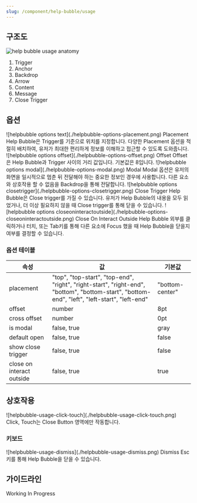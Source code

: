 ```yaml
---
slug: /component/help-bubble/usage
---
```


## 구조도

<Anatomy>![help bubble usage anatomy](./anatomy.png)</Anatomy>

1. Trigger
2. Anchor
3. Backdrop
4. Arrow
5. Content
6. Message
7. Close Trigger

## 옵션

<HalfCard>
  <HalfCardImageCell>
    ![helpbubble options text](./helpbubble-options-placement.png)
  </HalfCardImageCell>
  <HalfCardDescriptionCell>
    <HalfCardDescriptionTitle>Placement</HalfCardDescriptionTitle>
    <HalfCardDescription>
      Help Bubble은 Trigger를 기준으로 위치를 지정합니다. 다양한 Placement
      옵션을 적절히 배치하여, 유저가 최대한 편리하게 정보를 이해하고 접근할 수
      있도록 도와줍니다.
    </HalfCardDescription>
  </HalfCardDescriptionCell>
</HalfCard>

<HalfCard>
  <HalfCardImageCell>
    ![helpbubble options offset](./helpbubble-options-offset.png)
  </HalfCardImageCell>
  <HalfCardDescriptionCell>
    <HalfCardDescriptionTitle>Offset</HalfCardDescriptionTitle>
    <HalfCardDescription>
      Offset은 Help Bubble과 Trigger 사이의 거리 값입니다. 기본값은 8입니다.
    </HalfCardDescription>
  </HalfCardDescriptionCell>
</HalfCard>

<HalfCard>
  <HalfCardImageCell>
    ![helpbubble options modal](./helpbubble-options-modal.png)
  </HalfCardImageCell>
  <HalfCardDescriptionCell>
    <HalfCardDescriptionTitle>Modal</HalfCardDescriptionTitle>
    <HalfCardDescription>
      Modal 옵션은 유저의 화면을 일시적으로 멈춘 뒤 전달해야 하는 중요한 정보인
      경우에 사용합니다. 다른 요소와 상호작용 할 수 없음을 Backdrop을 통해
      전달합니다.
    </HalfCardDescription>
  </HalfCardDescriptionCell>
</HalfCard>

<HalfCard>
  <HalfCardImageCell>
    ![helpbubble options closetrigger](./helpbubble-options-closetrigger.png)
  </HalfCardImageCell>
  <HalfCardDescriptionCell>
    <HalfCardDescriptionTitle>Close Trigger</HalfCardDescriptionTitle>
    <HalfCardDescription>
      Help Bubble은 Close trigger를 가질 수 있습니다. 유저가 Help Bubble의
      내용을 모두 읽었거나, 더 이상 필요하지 않을 때 Close trigger를 통해 닫을
      수 있습니다.
    </HalfCardDescription>
  </HalfCardDescriptionCell>
</HalfCard>

<HalfCard>
  <HalfCardImageCell>
    ![helpbubble options
    closeoninteractoutside](./helpbubble-options-closeoninteractoutside.png)
  </HalfCardImageCell>
  <HalfCardDescriptionCell>
    <HalfCardDescriptionTitle>Close On Interact Outside</HalfCardDescriptionTitle>
    <HalfCardDescription>
      Help Bubble 외부를 클릭하거나 터치, 또는 <Keyboard>Tab</Keyboard>키를 통해 다른 요소에 Focus 했을 때 Help
      Bubble을 닫을지 여부를 결정할 수 있습니다.
    </HalfCardDescription>
  </HalfCardDescriptionCell>
</HalfCard>

### 옵션 테이블

| 속성                      | 값                                                                                                                                           | 기본값         |
| ------------------------- | -------------------------------------------------------------------------------------------------------------------------------------------- | -------------- |
| placement                 | "top", "top-start", "top-end", "right", "right-start", "right-end", "bottom", "bottom-start", "bottom-end", "left", "left-start", "left-end" | "bottom-center" |
| offset                    | number                                                                                                                                       | 8pt            |
| cross offset              | number                                                                                                                                       | 0pt            |
| is modal                  | false, true                                                                                                                                  | gray           |
| default open              | false, true                                                                                                                                  | false          |
| show close trigger        | false, true                                                                                                                                  | false          |
| close on interact outside | false, true                                                                                                                                  | true           |

## 상호작용

<FullCard>
  <FullCardImageCell>
    ![helpbubble-usage-click-touch](./helpbubble-usage-click-touch.png)
  </FullCardImageCell>
  <FullCardDescription>
    Click, Touch는 Close Button 영역에만 작동합니다.
  </FullCardDescription>
</FullCard>

### 키보드

<HalfCard>
  <HalfCardImageCell>
    ![helpbubble-usage-dismiss](./helpbubble-usage-dismiss.png)
  </HalfCardImageCell>
  <HalfCardDescriptionCell>
    <HalfCardDescriptionTitle>Dismiss</HalfCardDescriptionTitle>
    <HalfCardDescription>
      <Keyboard>Esc</Keyboard>키를 통해 Help Bubble을 닫을 수 있습니다.
    </HalfCardDescription>
  </HalfCardDescriptionCell>
</HalfCard>

## 가이드라인

Working In Progress
